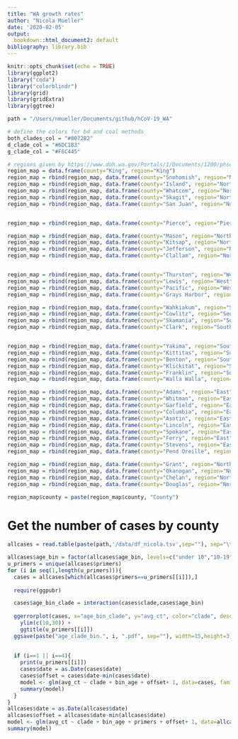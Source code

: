 ```yaml
---
title: "WA growth rates"
author: "Nicola Mueller"
date: '2020-02-05'
output:
  bookdown::html_document2: default
bibliography: library.bib
---
```



```r
knitr::opts_chunk$set(echo = TRUE)
library(ggplot2)
library("coda")
library("colorblindr") 
library(grid)
library(gridExtra)
library(ggtree)

path = "/Users/nmueller/Documents/github/hCoV-19_WA"

# define the colors for bd and coal methods
both_clades_col = "#0072B2"
d_clade_col = "#6DC1B3"
g_clade_col = "#F6C445"

# regions given by https://www.doh.wa.gov/Portals/1/Documents/1200/phsd-PHEPR.pdf
region_map = data.frame(county="King", region="King")
region_map = rbind(region_map, data.frame(county="Snohomish", region="North"))
region_map = rbind(region_map, data.frame(county="Island", region="North"))
region_map = rbind(region_map, data.frame(county="Whatcom", region="North"))
region_map = rbind(region_map, data.frame(county="Skagit", region="North"))
region_map = rbind(region_map, data.frame(county="San Juan", region="North"))


region_map = rbind(region_map, data.frame(county="Pierce", region="Pierce"))

region_map = rbind(region_map, data.frame(county="Mason", region="North West"))
region_map = rbind(region_map, data.frame(county="Kitsap", region="North West"))
region_map = rbind(region_map, data.frame(county="Jefferson", region="North West"))
region_map = rbind(region_map, data.frame(county="Clallam", region="North West"))


region_map = rbind(region_map, data.frame(county="Thurston", region="West"))
region_map = rbind(region_map, data.frame(county="Lewis", region="West"))
region_map = rbind(region_map, data.frame(county="Pacific", region="West"))
region_map = rbind(region_map, data.frame(county="Grays Harbor", region="West"))

region_map = rbind(region_map, data.frame(county="Wahkiakum", region="Southwest"))
region_map = rbind(region_map, data.frame(county="Cowlitz", region="Southwest"))
region_map = rbind(region_map, data.frame(county="Skamania", region="Southwest"))
region_map = rbind(region_map, data.frame(county="Clark", region="Southwest"))


region_map = rbind(region_map, data.frame(county="Yakima", region="South Central"))
region_map = rbind(region_map, data.frame(county="Kittitas", region="South Central"))
region_map = rbind(region_map, data.frame(county="Benton", region="South Central"))
region_map = rbind(region_map, data.frame(county="Klickitat", region="South Central"))
region_map = rbind(region_map, data.frame(county="Franklin", region="South Central"))
region_map = rbind(region_map, data.frame(county="Walla Walla", region="South Central"))

region_map = rbind(region_map, data.frame(county="Adams", region="East"))
region_map = rbind(region_map, data.frame(county="Whitman", region="East"))
region_map = rbind(region_map, data.frame(county="Garfield", region="East"))
region_map = rbind(region_map, data.frame(county="Columbia", region="East"))
region_map = rbind(region_map, data.frame(county="Asotin", region="East"))
region_map = rbind(region_map, data.frame(county="Lincoln", region="East"))
region_map = rbind(region_map, data.frame(county="Spokane", region="East"))
region_map = rbind(region_map, data.frame(county="Ferry", region="East"))
region_map = rbind(region_map, data.frame(county="Stevens", region="East"))
region_map = rbind(region_map, data.frame(county="Pend Oreille", region="East"))

region_map = rbind(region_map, data.frame(county="Grant", region="North Central"))
region_map = rbind(region_map, data.frame(county="Okanogan", region="North Central"))
region_map = rbind(region_map, data.frame(county="Chelan", region="North Central"))
region_map = rbind(region_map, data.frame(county="Douglas", region="North Central"))

region_map$county = paste(region_map$county, "County")


```

# Get the number of cases by county

```r
allcases = read.table(paste(path,'/data/df_nicola.tsv',sep=""), sep="\t", header=T)

allcases$age_bin = factor(allcases$age_bin, levels=c("under 10","10-19","20-29","30-39","40-49","50-59","60-69","70-79","80-89","90+"))
u_primers = unique(allcases$primers)
for (i in seq(1,length(u_primers))){
  cases = allcases[which(allcases$primers==u_primers[[i]]),]
  
  require(ggpubr)

  cases$age_bin_clade = interaction(cases$clade,cases$age_bin)
  
  ggerrorplot(cases, x="age_bin_clade", y="avg_ct", color="clade", desc_stat = "mean_se", add = "dotplot")+
    ylim(c(10,30)) +
    ggtitle(u_primers[[i]])
  ggsave(paste("age_clade_bin.", i, ".pdf", sep=""), width=15,height=3) 
  
  
  if (i==1 || i==4){
    print(u_primers[[i]])
    cases$date = as.Date(cases$date)
    cases$offset = cases$date-min(cases$date)
    model <- glm(avg_ct ~ clade + bin_age + offset+ 1, data=cases, family=gaussian())
    summary(model)
  }
}
allcases$date = as.Date(allcases$date)
allcases$offset = allcases$date-min(allcases$date)
model <- glm(avg_ct ~ clade + bin_age + primers + offset+ 1, data=allcases, family=gaussian())
summary(model)
```
